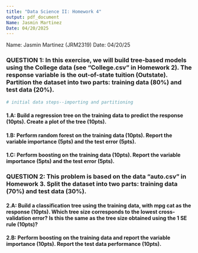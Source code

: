 ```yaml
---
title: "Data Science II: Homework 4"
output: pdf_document
Name: Jasmin Martinez
Date: 04/20/2025
---
```

Name: Jasmin Martinez (JRM2319)
Date: 04/20/25

### QUESTION 1: In this exercise, we will build tree-based models using the College data (see “College.csv” in Homework 2). The response variable is the out-of-state tuition (Outstate). Partition the dataset into two parts: training data (80%) and test data (20%).

```r
# initial data steps--importing and partitioning

```


#### 1.A: Build a regression tree on the training data to predict the response (10pts). Create a plot of the tree (10pts).

#### 1.B: Perform random forest on the training data (10pts). Report the variable importance (5pts) and the test error (5pts).

#### 1.C: Perform boosting on the training data (10pts). Report the variable importance (5pts) and the test error (5pts).

### QUESTION 2: This problem is based on the data “auto.csv” in Homework 3. Split the dataset into two parts: training data (70%) and test data (30%).

#### 2.A:  Build a classification tree using the training data, with mpg cat as the response (10pts). Which tree size corresponds to the lowest cross-validation error? Is this the same as the tree size obtained using the 1 SE rule (10pts)?

#### 2.B: Perform boosting on the training data and report the variable importance (10pts). Report the test data performance (10pts).